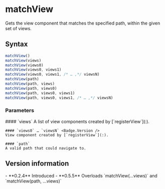 <Module name="brew-js-react" />

# matchView

Gets the view component that matches the specified path, within the given set of views.

## Syntax

```javascript
matchView()
matchView(views)
matchView(views0)
matchView(views0, views1)
matchView(views0, views1, /* … ,*/ viewsN)
matchView(path)
matchView(path, views)
matchView(path, views0)
matchView(path, views0, views1)
matchView(path, views0, views1, /* … ,*/ viewsN)
```

<ImportHint
    name="matchView"
    module="brew-js-react"
    require="matchView"
    global="brew.react.matchView" />

### Parameters

<dl>
    #### `views`
    A list of view components created by [`registerView`](:).

    #### `views0` … `viewsN` <Badge.Version />
    View component created by [`registerView`](:).

    #### `path`
    A valid path that could navigate to.

</dl>

## Version information

<VersionTimeline module="brew-js-react">
- **0.2.4** Introduced
- **0.5.5** Overloads `matchView(...views)` and `matchView(path, ...views)`
</VersionTimeline>
